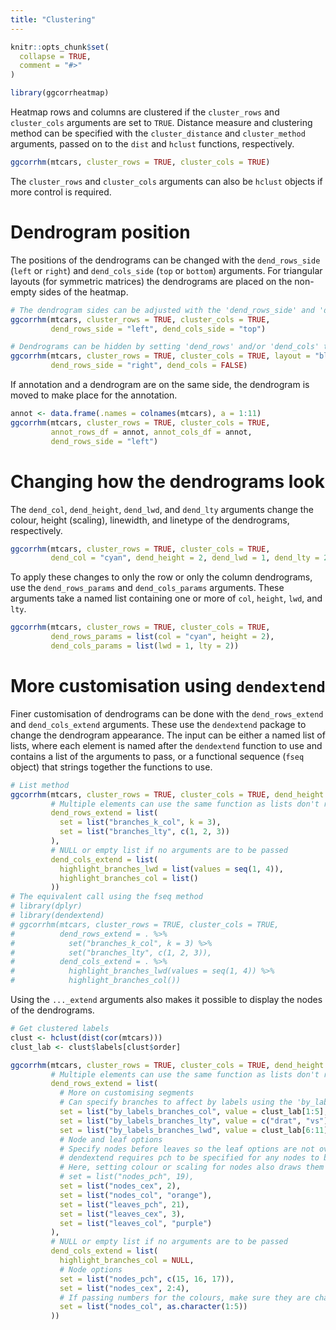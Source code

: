 ```yaml
---
title: "Clustering"
---
```


```r
knitr::opts_chunk$set(
  collapse = TRUE,
  comment = "#>"
)
```

```r
library(ggcorrheatmap)
```

Heatmap rows and columns are clustered if the `cluster_rows` and `cluster_cols` arguments are set to `TRUE`. Distance measure and clustering method can be specified with the `cluster_distance` and `cluster_method` arguments, passed on to the `dist` and `hclust` functions, respectively.

```r
ggcorrhm(mtcars, cluster_rows = TRUE, cluster_cols = TRUE)
```

The `cluster_rows` and `cluster_cols` arguments can also be `hclust` objects if more control is required.

# Dendrogram position

The positions of the dendrograms can be changed with the `dend_rows_side` (`left` or `right`) and `dend_cols_side` (`top` or `bottom`) arguments. For triangular layouts (for symmetric matrices) the dendrograms are placed on the non-empty sides of the heatmap.

```r
# The dendrogram sides can be adjusted with the 'dend_rows_side' and 'dend_cols_side' arguments
ggcorrhm(mtcars, cluster_rows = TRUE, cluster_cols = TRUE,
         dend_rows_side = "left", dend_cols_side = "top")

# Dendrograms can be hidden by setting 'dend_rows' and/or 'dend_cols' to FALSE
ggcorrhm(mtcars, cluster_rows = TRUE, cluster_cols = TRUE, layout = "bl",
         dend_rows_side = "right", dend_cols = FALSE)
```

If annotation and a dendrogram are on the same side, the dendrogram is moved to make place for the annotation.

```r
annot <- data.frame(.names = colnames(mtcars), a = 1:11)
ggcorrhm(mtcars, cluster_rows = TRUE, cluster_cols = TRUE,
         annot_rows_df = annot, annot_cols_df = annot,
         dend_rows_side = "left")
```

# Changing how the dendrograms look

The `dend_col`, `dend_height`, `dend_lwd`, and `dend_lty` arguments change the colour, height (scaling), linewidth, and linetype of the dendrograms, respectively. 

```r
ggcorrhm(mtcars, cluster_rows = TRUE, cluster_cols = TRUE,
         dend_col = "cyan", dend_height = 2, dend_lwd = 1, dend_lty = 2)
```

To apply these changes to only the row or only the column dendrograms, use the `dend_rows_params` and `dend_cols_params` arguments. These arguments take a named list containing one or more of `col`, `height`, `lwd`, and `lty`.

```r
ggcorrhm(mtcars, cluster_rows = TRUE, cluster_cols = TRUE,
         dend_rows_params = list(col = "cyan", height = 2),
         dend_cols_params = list(lwd = 1, lty = 2))
```

# More customisation using `dendextend`

Finer customisation of dendrograms can be done with the `dend_rows_extend` and `dend_cols_extend` arguments. These use the `dendextend` package to change the dendrogram appearance. The input can be either a named list of lists, where each element is named after the `dendextend` function to use and contains a list of the arguments to pass, or a functional sequence (`fseq` object) that strings together the functions to use.

```r
# List method
ggcorrhm(mtcars, cluster_rows = TRUE, cluster_cols = TRUE, dend_height = 1,
         # Multiple elements can use the same function as lists don't require unique names
         dend_rows_extend = list(
           set = list("branches_k_col", k = 3),
           set = list("branches_lty", c(1, 2, 3))
         ),
         # NULL or empty list if no arguments are to be passed
         dend_cols_extend = list(
           highlight_branches_lwd = list(values = seq(1, 4)),
           highlight_branches_col = list()
         ))
# The equivalent call using the fseq method
# library(dplyr)
# library(dendextend)
# ggcorrhm(mtcars, cluster_rows = TRUE, cluster_cols = TRUE,
#          dend_rows_extend = . %>%
#            set("branches_k_col", k = 3) %>%
#            set("branches_lty", c(1, 2, 3)),
#          dend_cols_extend = . %>%
#            highlight_branches_lwd(values = seq(1, 4)) %>%
#            highlight_branches_col())
```

Using the `..._extend` arguments also makes it possible to display the nodes of the dendrograms.

```r
# Get clustered labels
clust <- hclust(dist(cor(mtcars)))
clust_lab <- clust$labels[clust$order]

ggcorrhm(mtcars, cluster_rows = TRUE, cluster_cols = TRUE, dend_height = 1,
         # Multiple elements can use the same function as lists don't require unique names
         dend_rows_extend = list(
           # More on customising segments
           # Can specify branches to affect by labels using the 'by_labels_branches_*' options
           set = list("by_labels_branches_col", value = clust_lab[1:5], TF_values = "red"),
           set = list("by_labels_branches_lty", value = c("drat", "vs"), TF_values = 3),
           set = list("by_labels_branches_lwd", value = clust_lab[6:11], TF_values = 1),
           # Node and leaf options
           # Specify nodes before leaves so the leaf options are not overwritten
           # dendextend requires pch to be specified for any nodes to be drawn
           # Here, setting colour or scaling for nodes also draws them even without pch specification
           # set = list("nodes_pch", 19),
           set = list("nodes_cex", 2),
           set = list("nodes_col", "orange"),
           set = list("leaves_pch", 21),
           set = list("leaves_cex", 3),
           set = list("leaves_col", "purple")
         ),
         # NULL or empty list if no arguments are to be passed
         dend_cols_extend = list(
           highlight_branches_col = NULL,
           # Node options
           set = list("nodes_pch", c(15, 16, 17)),
           set = list("nodes_cex", 2:4),
           # If passing numbers for the colours, make sure they are characters
           set = list("nodes_col", as.character(1:5))
         ))
```

